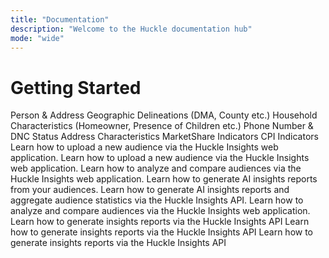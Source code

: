 ```yaml
---
title: "Documentation"
description: "Welcome to the Huckle documentation hub"
mode: "wide"
---
```


# Getting Started

<Steps>
  <Step title="Explore Our Data" titleSize="h2">
    <Columns cols={2}>
      <Card title="Primary Fields" icon="person" href="/dicts/primary-fields">
        Person & Address
      </Card>
      <Card title="Geographic" icon="globe" href="/dicts/geographic-fields">
        Geographic Delineations (DMA, County etc.)
      </Card>
      <Card title="Household Demographics" icon="people-roof" href="/dicts/household-fields">
        Household Characteristics (Homeowner, Presence of Children etc.)
      </Card>
      <Card title="Telephone" icon="phone" href="/dicts/telephone-fields">
        Phone Number & DNC Status
      </Card>
      <Card title="Real Estate" icon="house" href="/dicts/real-estate-fields">
        Address Characteristics
      </Card>
      <Card title="MarketShare Demographics" icon="basket-shopping" href="/dicts/market-share-fields">
        MarketShare Indicators
      </Card>
      <Card title="Consumer Passions Index" icon="magnifying-glass-dollar" href="/dicts/consumer-passions-fields">
        CPI Indicators
      </Card>
    </Columns>
  </Step>
  <Step title="Import Your Audiences" titleSize="h2">
    <Card title="Upload a File" icon="upload" horizontal="false" href="/dicts/">
      Learn how to upload a new audience via the Huckle Insights web application.
    </Card>
    <Card title="Integrate Via API" icon="cloud" horizontal="false" href="/dicts/">
      Learn how to upload a new audience via the Huckle Insights web application.
    </Card>
  </Step>
  <Step title="Analyze Results" icon="magnifying-glass" titleSize="h2">
    <Card title="Huckle Reports" icon="globe-pointer" horizontal="false" href="/dicts/">
      Learn how to analyze and compare audiences via the Huckle Insights web application.
    </Card>
    <Card title="AI Insights" icon="globe-pointer" horizontal="false" href="/dicts/">
      Learn how to generate AI insights reports from your audiences.
    </Card>
    <Card title="API Guide" icon="webhook" horizontal="false" href="/dicts/">
      Learn how to generate AI insights reports and aggregate audience statistics via the Huckle Insights API.
    </Card>
  </Step>
  <Step title="Discover Use Cases" titleSize="h2">
    <Card title="Targeted Advertising" icon="globe-pointer" horizontal="false" href="/dicts/">
      Learn how to analyze and compare audiences via the Huckle Insights web application.
    </Card>
    <Card title="Marketing Persona Development" icon="webhook" horizontal="false" href="/dicts/">
      Learn how to generate insights reports via the Huckle Insights API
    </Card>
    <Card title="Audience Insights" icon="webhook" horizontal="false" href="/dicts/">
      Learn how to generate insights reports via the Huckle Insights API
    </Card>
    <Card title="AI / Machine Learning" icon="webhook" horizontal="false" href="/dicts/">
      Learn how to generate insights reports via the Huckle Insights API
    </Card>
  </Step>
  <Step title="New Step">
    
  </Step>
</Steps>